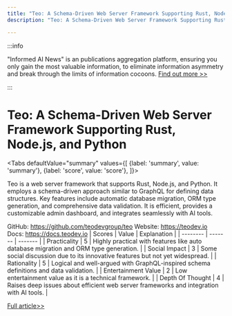 ```yaml
---
title: "Teo: A Schema-Driven Web Server Framework Supporting Rust, Node.js, and Python"
description: "Teo: A Schema-Driven Web Server Framework Supporting Rust, Node.js, and Python"

---
```



:::info

"Informed AI News" is an publications aggregation platform, ensuring you only gain the most valuable information, to eliminate information asymmetry and break through the limits of information cocoons.  [Find out more >>](/)

:::

# Teo: A Schema-Driven Web Server Framework Supporting Rust, Node.js, and Python


<Tabs
	defaultValue="summary"
	values={[
	{label: 'summary', value: 'summary'},
	{label: 'score', value: 'score'},
]}>
<TabItem value="summary">


Teo is a web server framework that supports Rust, Node.js, and Python. It employs a schema-driven approach similar to GraphQL for defining data structures. Key features include automatic database migration, ORM type generation, and comprehensive data validation. It is efficient, provides a customizable admin dashboard, and integrates seamlessly with AI tools.

GitHub: https://github.com/teodevgroup/teo
Website: https://teodev.io
Docs: https://docs.teodev.io
</TabItem>
<TabItem value="score">
	| Scores     | Value   | Explanation |
	| -------- | ------- | ------- |
	| Practicality  | 5    | Highly practical with features like auto database migration and ORM type generation.    |
	| Social Impact | 3     | Some social discussion due to its innovative features but not yet widespread.    |
	| Rationality    | 5    | Logical and well-argued with GraphQL-inspired schema definitions and data validation.    |
	| Entertainment Value    | 2    | Low entertainment value as it is a technical framework.    |
	| Depth Of Thought    | 4    | Raises deep issues about efficient web server frameworks and integration with AI tools.    |
</TabItem>
</Tabs>

[Full article>>](https://github.com/ruanyf/weekly/issues/4615)
